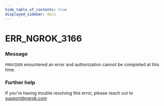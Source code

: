 ```yaml
---
hide_table_of_contents: true
displayed_sidebar: docs
---
```



# ERR_NGROK_3166

### Message

`PROVIDER` enountered an error and authorization cannot be completed at this time.

<ErrorDetails error="err_ngrok_3166" />

### Further help

If you're having trouble resolving this error, please reach out to [support@ngrok.com](mailto:support@ngrok.com?subject=Help%20with%20ERR_NGROK_3166)

